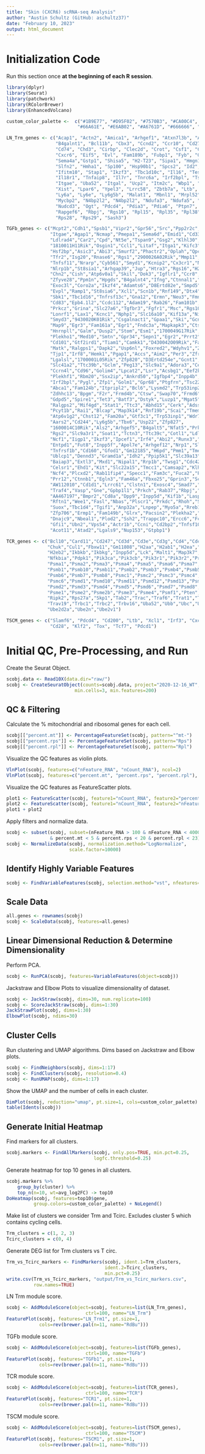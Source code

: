 ```yaml
---
title: "Skin (CXCR6) scRNA-seq Analysis"
author: "Austin Schultz (GitHub: aschultz37)"
date: "February 10, 2023"
output: html_document
---
```


# Initialization Code
Run this section once **at the beginning of each R session**.
```r
library(dplyr)
library(Seurat)
library(patchwork)
library(RColorBrewer)
library(EnhancedVolcano)

custom_color_palette <-  c("#1B9E77", "#D95F02", "#7570B3", "#CA00C4",
                          "#66A61E", "#E6AB02", "#A6761D", "#666666", "#194D33")

LN_Trm_genes <- c("Acap1", "Actn2", "Amica1", "Arhgef1", "Atxn7l3b", "Aw112010",
                  "B4galnt1", "Bcl11b", "Cbx3", "Ccnd2", "Ccr10", "Cd27", "Cd7",
                  "Cd74", "Chd3", "Cirbp", "Clec2d", "Crot", "Csf1", "Cxcr3",
                  "Cxcr6", "Eif5", "Evl", "Fam189b", "Fubp1", "Fyb", "Gramd1a",
                  "Sema4a","Gstp1", "Shisa5", "H2-T23", "Sipa1", "Hmgn1",
                  "Slfn2", "Hmha1", "Sp100", "Hsp90b1", "Spcs2", "Id2", "Srrm2",
                  "Ifitm10", "Stap1", "Ikzf3", "Tbc1d10c", "Il16", "Tesc",
                  "Il18r1", "Tnfaip8", "Il7r", "Tnrc6a", "Irf2bpl", "Tsc22d4",
                  "Itgae", "Uba52", "Itgal", "Ucp2", "Itm2c", "Wbp1", "Lfng",
                  "Xist", "Lpar6", "Ypel3", "Lrrc58", "Zbtb7a", "Ltb", "Znrf1",
                  "Ly6a", "Ly6e", "Ly6g5b", "Malat1", "Mbnl1", "Mrpl52", "Mxd4",
                  "Mycbp2", "N4bp2l2", "N4bp2l2", "Ndufa3", "Ndufa5", "Nktr",
                  "Nudcd3", "Ogt", "Pdcd4", "Pdia3", "Pdia6", "Ptpn7", "Ptprc",
                  "Rapgef6", "Rbpj", "Rgs10", "Rpl15", "Rpl35", "Rpl38",
                  "Rps28", "Rps29", "Sash3")

TGFb_genes <- c("Mcpt2","Cdh1","Spsb1","Vipr2","Gpr56","Src","Ppp2r2c","Lrig1",
                "Itgae","Agap1","Ncmap","Pmepa1","Sema6d","Emid1","Cd33","Dlk1",
                "Ldlrad4","Car2","Cpd","Nt5e","Tspan9","Gsg2","Klhl30",
                "1810011H11Rik","Osgin1","Ccl1","Litaf","Itga1","Kifc3",
                "Hsf2bp","Asic3","Abi3","Smurf2","Phactr2","Oplah","Qpct",
                "Tfr2","Isg20","Rnase6","Rgs1","2900026A02Rik","Mmp11",
                "Tnfsf11","Nrarp","Cyb561","Smyd1","Kcnip2","Cx3cr1","Nek6",
                "Nlrp1b","St8sia1","Arhgap39","Jup","Htra3","Rgs16","H2-M5",
                "Chn2","Cish","Atp6v0a1","Skil","Dok3","Igflr1","Ccr8","Timp2",
                "Zfyve28","Ppm1n","Hpgds","B4galnt4","Ifng","Ctnnal1","Clec12a",
                "Exoc3l","Coro2a","Ikzf4","Adamts6","D8Ertd82e","Smpd5","Aqp3",
                "Evpl","Ramp1","St8sia6","Xcl1","Scn1b","Rnf149","Dtx4","Gngt2",
                "Sbk1","Tbc1d16","Tnfrsf13c","Gna12","Ermn","Neu3","Fmnl3",
                "Cd83","Epb4.1l2","Ccdc112","Adam19","Rab26","Fam101b","Mical3",
                "Prkcz","Grina","Slc27a6","Tgfbr3","Fgfr1","Msc","Rgs10",
                "Lonrf1","Lax1","Kcnc1","Nphp1","Slc16a10","Kif13a","Ninj1",
                "Smyd3","9430020K01Rik","Csgalnact1","Gpaa1","Ski","Gcnt4",
                "Map9","Egr3","Fam161a","Egr1","Fndc3a","Mapkapk3","Ctss",
                "Hnrnpll","Galm","Dusp2","Stom","Esm1","1700049G17Rik",
                "Plekho1","Med10","Smtn","Gpr34","Sepn1","Egr2","Prrt2","Aen",
                "Cd101","Gtf2ird1","Tiam1","Camkk1","D430042O09Rik","Fam214b",
                "Matk","Ralgps1","Dapk2","Usp6nl","Foxred2","Wdyhv1","Znrf1",
                "Tjp1","Irf8","Hemk1","Pgap1","Accs","Aim2","Per3","Zfr2",
                "Lgalsl","1700001L05Rik","Zfp820","D3Ertd254e","Gcnt1",
                "Slc41a2","Ttc39b","Gclm","Peg13","Slc9a1","Adora3","Cers6",
                "Ccrn4l","Cd96","Golim4","Lpcat2","Lsr","Acsbg1","Eef2k",
                "Plekhf1","Rbm20","Ssx2ip","Ankrd50","Igfbp4","Inpp4b",
                "Irf2bpl","Pygl","Zfp1","Golm1","Gpr68","Ptgfrn","Tsc22d1",
                "Abca1","Fam124b","Itpripl2","Bcl6","Lysmd2","Trp53inp2",
                "Zdhhc13","Bpgm","F2r","Frmd4b","Ctsw","Swap70","Frmd6","Gas7",
                "Gdpd5","Spire1","Tet3","Batf3","Dstyk","Luzp1","Mgat5","Ptpre",
                "Ralgps2","Mif4gd","Stat1","Ttc3","Abhd15","Cerk","Adssl1",
                "Pcyt1b","Rai1","Blcap","Map3k14","Rnf19b","Scai","Tmem57",
                "Atp6v1g2","Chst12","Fam20a","Gtf3c1","Trp53inp1","Wdr78",
                "Aars2","Cd244","Ly6g5b","Tbx6","Usp22","Zfp827",
                "1600014C10Rik","Als2","Arhgef5","B4galt5","Nfat5","Prkacb",
                "Rgs2","Slc9a3r1","Soat1","Tctn3","Ttc39c","Cotl1","Ldlrap1",
                "Ncf1","Iigp1","Ikzf3","Ipcef1","Irf4","Abi2","Runx3","Ypel3",
                "Entpd1","Fut8","Inpp5f","Apol7e","Arhgef12","Nrp1","Slc26a11",
                "Tnfrsf1b","Cd160","Gfod1","Gm12185","H6pd","Pmm1","Tmem2",
                "Ublcp1","Dennd3","Gramd1a","Idh2","Ppip5k1","Slc39a13",
                "Baiap3","Extl3","Mxd1","Nipal1","Rrp1b","Twsg1","Cdc42bpg",
                "Celsr1","Ehd1","Kit","Slc22a15","Tmcc1","Camsap2","Klhl25",
                "Ncf4","Plcxd2","Rab11fip4","Specc1","Fam3c","Fuca2","Pde4a",
                "Prr12","Ctnnb1","Egln3","Fam46a","Fbxo25","Gprin3","Scly",
                "AW112010","Cd1d1","Lrrc61","Clstn1","Exosc4","Smad7","Susd3",
                "Traf4","Vasp","Gne","Gpbp1l1","Prkch","Rab37","Rbpj","Usp11",
                "AA467197","Bmpr2","Cd8a","Dpp9","Inpp5d","Kif1b","Lasp1",
                "Rftn1","Wee1","Fasl","Nbas","Plscr1","Prkdc","Rhoh","Spcs2",
                "Suox","Tbc1d4","Tgif1","Anp32a","Lnpep","Myo5a","Rreb1",
                "Zfp706","Ermp1","Fam149b","Glrx","Pacsin2","Plekha2","Sorl1",
                "Dnajc9","Nbeal1","Plod2","Ssh2","Trappc10","Ercc6","Fchsd2",
                "Gfi1","Ubn2","Vps54","Actr1b","Ccni","Cd2bp2","Tnfsf10",
                "Acot11","Atad2","Lgals9","Nup153","Gtpbp1")

TCR_genes <- c("Bcl10","Card11","Cd247","Cd3d","Cd3e","Cd3g","Cd4","Cdc34",
               "Chuk","Cul1","Fbxw11","Gm11808","H2aa","H2ab1","H2ea","H2eb1",
               "H2eb2","Ikbkb","Ikbkg","Inpp5d","Lck","Malt1","Map3k7","Nfkb1",
               "Nfkbia","Pdpk1","Pik3ca","Pik3cb","Pik3r1","Pik3r2","Prkcq",
               "Psma1","Psma2","Psma3","Psma4","Psma5","Psma6","Psma7","Psma8",
               "Psmb1","Psmb10","Psmb11","Psmb2","Psmb3","Psmb4","Psmb5",
               "Psmb6","Psmb7","Psmb8","Psmc1","Psmc2","Psmc3","Psmc4","Psmc5",
               "Psmc6","Psmd1","Psmd10","Psmd11","Psmd12","Psmd13","Psmd14",
               "Psmd2","Psmd3","Psmd4","Psmd5","Psmd6","Psmd7","Psmd8","Psmd9",
               "Psme1","Psme2","Psme2b","Psme3","Psme4","Psmf1","Pten","Rela",
               "Ripk2","Rps27a","Skp1","Tab2","Trac","Traf6","Trat1","Trav16",
               "Trav19","Trbc1","Trbc2","Trbv16","Uba52","Ubb","Ubc","Ube2d1",
               "Ube2d2a","Ube2n","Ube2v1")

TSCM_genes <- c("Slamf6", "Pdcd4", "Cd200", "Ltb", "Xcl1", "Irf3", "Cxcr5", 
                "Cd28", "Klf2", "Tox", "Tcf7", "Pdcd1")
```

# Initial QC, Pre-Processing, and Run
Create the Seurat Object.
```r
scobj.data <- Read10X(data.dir="raw/")
scobj <- CreateSeuratObject(counts=scobj.data, project="2020-12-16_WT", 
                         min.cells=3, min.features=200)
```

## QC & Filtering
Calculate the % mitochondrial and ribosomal genes for each cell.
```r
scobj[["percent.mt"]] <- PercentageFeatureSet(scobj, pattern="^mt-")
scobj[["percent.rps"]] <- PercentageFeatureSet(scobj, pattern="Rps")
scobj[["percent.rpl"]] <- PercentageFeatureSet(scobj, pattern="Rpl")
```

Visualize the QC features as violin plots.
```r
VlnPlot(scobj, features=c("nFeature_RNA", "nCount_RNA"), ncol=2)
VlnPlot(scobj, features=c("percent.mt", "percent.rps", "percent.rpl"), ncol=3)
```

Visualize the QC features as FeatureScatter plots.
```r
plot1 <- FeatureScatter(scobj, feature1="nCount_RNA", feature2="percent.mt")
plot2 <- FeatureScatter(scobj, feature1="nCount_RNA", feature2="nFeature_RNA")
plot1 + plot2
```

Apply filters and normalize data.
```r
scobj <- subset(scobj, subset=(nFeature_RNA > 100 & nFeature_RNA < 4000 
                & percent.mt < 5 & percent.rps < 20 & percent.rpl < 23))
scobj <- NormalizeData(scobj, normalization.method="LogNormalize",
                       scale.factor=10000)
```

## Identify Highly Variable Features
```r
scobj <- FindVariableFeatures(scobj, selection.method="vst", nfeatures=2500)
```

## Scale Data
```r
all.genes <- rownames(scobj)
scobj <- ScaleData(scobj, features=all.genes)
```


## Linear Dimensional Reduction & Determine Dimensionality
Perform PCA.
```r
scobj <- RunPCA(scobj, features=VariableFeatures(object=scobj))
```

Jackstraw and Elbow Plots to visualize dimensionality of dataset.
```r
scobj <- JackStraw(scobj, dims=30, num.replicate=100)
scobj <- ScoreJackStraw(scobj, dims=1:30)
JackStrawPlot(scobj, dims=1:30)
ElbowPlot(scobj, ndims=30)
```

## Cluster Cells
Run clustering and UMAP algorithms. Dims based on Jackstraw and Elbow plots.
```r
scobj <- FindNeighbors(scobj, dims=1:17) 
scobj <- FindClusters(scobj, resolution=0.4)
scobj <- RunUMAP(scobj, dims=1:17)
```

Show the UMAP and the number of cells in each cluster.
```r
DimPlot(scobj, reduction="umap", pt.size=1, cols=custom_color_palette)
table(Idents(scobj))
```

## Generate Initial Heatmap
Find markers for all clusters.
```r
scobj.markers <- FindAllMarkers(scobj, only.pos=TRUE, min.pct=0.25,
                                logfc.threshold=0.25)
```

Generate heatmap for top 10 genes in all clusters.
```r
scobj.markers %>%
    group_by(cluster) %>%
    top_n(n=10, wt=avg_log2FC) -> top10
DoHeatmap(scobj, features=top10$gene, 
          group.colors=custom_color_palette) + NoLegend()
```

Make list of clusters we consider Trm and Tcirc. Excludes cluster 5 which
contains cycling cells.
```r
Trm_clusters = c(1, 2, 3)
Tcirc_clusters = c(0, 4)
```

Generate DEG list for Trm clusters vs T circ.
```r
Trm_vs_Tcirc_markers <- FindMarkers(scobj, ident.1=Trm_clusters, 
                                    ident.2=Tcirc_clusters,
                                    min.pct=0.25)
write.csv(Trm_vs_Tcirc_markers, "output/Trm_vs_Tcirc_markers.csv", 
          row.names=TRUE)
```

LN Trm module score.
```r
scobj <- AddModuleScore(object=scobj, features=list(LN_Trm_genes),
                             ctrl=100, name="LN_Trm")
FeaturePlot(scobj, features="LN_Trm1", pt.size=1, 
            cols=rev(brewer.pal(n=11, name="RdBu")))
```

TGFb module score.
```r
scobj <- AddModuleScore(object=scobj, features=list(TGFb_genes),
                             ctrl=100, name="TGFb")
FeaturePlot(scobj, features="TGFb1", pt.size=1, 
            cols=rev(brewer.pal(n=11, name="RdBu")))
```

TCR module score.
```r
scobj <- AddModuleScore(object=scobj, features=list(TCR_genes),
                             ctrl=100, name="TCR")
FeaturePlot(scobj, features="TCR1", pt.size=1, 
            cols=rev(brewer.pal(n=11, name="RdBu")))
```

TSCM module score.
```r
scobj <- AddModuleScore(object=scobj, features=list(TSCM_genes),
                             ctrl=100, name="TSCM")
FeaturePlot(scobj, features="TSCM1", pt.size=1, 
            cols=rev(brewer.pal(n=11, name="RdBu")))
```






